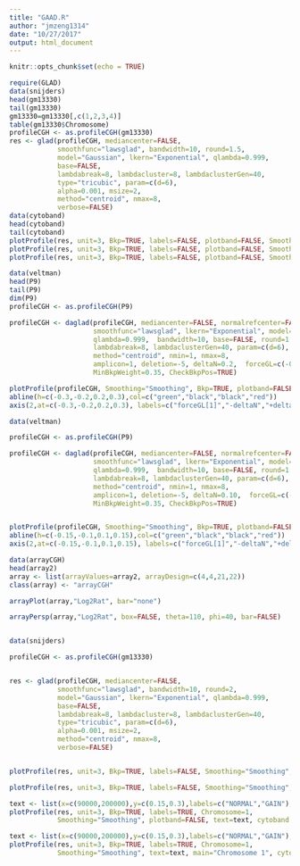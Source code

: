 ```yaml
---
title: "GAAD.R"
author: "jmzeng1314"
date: "10/27/2017"
output: html_document
---
```


```r
knitr::opts_chunk$set(echo = TRUE)
```


```r
require(GLAD) 
data(snijders)
head(gm13330)
tail(gm13330)
gm13330=gm13330[,c(1,2,3,4)]
table(gm13330$Chromosome)
profileCGH <- as.profileCGH(gm13330)
res <- glad(profileCGH, mediancenter=FALSE,
            smoothfunc="lawsglad", bandwidth=10, round=1.5,
            model="Gaussian", lkern="Exponential", qlambda=0.999,
            base=FALSE,
            lambdabreak=8, lambdacluster=8, lambdaclusterGen=40,
            type="tricubic", param=c(d=6),
            alpha=0.001, msize=2,
            method="centroid", nmax=8,
            verbose=FALSE)
data(cytoband)
head(cytoband)
tail(cytoband)
plotProfile(res, unit=3, Bkp=TRUE, labels=FALSE, plotband=FALSE, Smoothing="Smoothing", cytoband = cytoband)
plotProfile(res, unit=3, Bkp=TRUE, labels=FALSE, plotband=FALSE, Smoothing="Smoothing", cytoband = cytoband,Chromosome = 1)
plotProfile(res, unit=3, Bkp=TRUE, labels=FALSE, plotband=FALSE, Smoothing="Smoothing", cytoband = cytoband,Chromosome = 4)

```

```r
data(veltman)
head(P9)
tail(P9)
dim(P9)
profileCGH <- as.profileCGH(P9)

profileCGH <- daglad(profileCGH, mediancenter=FALSE, normalrefcenter=FALSE, genomestep=FALSE,
                     smoothfunc="lawsglad", lkern="Exponential", model="Gaussian",
                     qlambda=0.999,  bandwidth=10, base=FALSE, round=1.5,
                     lambdabreak=8, lambdaclusterGen=40, param=c(d=6), alpha=0.001, msize=2,
                     method="centroid", nmin=1, nmax=8,
                     amplicon=1, deletion=-5, deltaN=0.2,  forceGL=c(-0.3,0.3), nbsigma=3,
                     MinBkpWeight=0.35, CheckBkpPos=TRUE)

plotProfile(profileCGH, Smoothing="Smoothing", Bkp=TRUE, plotband=FALSE, cytoband = cytoband)
abline(h=c(-0.3,-0.2,0.2,0.3),col=c("green","black","black","red"))
axis(2,at=c(-0.3,-0.2,0.2,0.3), labels=c("forceGL[1]","-deltaN","+deltaN","forceGL[2]"), las=2)

```


```r
data(veltman)

profileCGH <- as.profileCGH(P9)

profileCGH <- daglad(profileCGH, mediancenter=FALSE, normalrefcenter=FALSE, genomestep=FALSE,
                     smoothfunc="lawsglad", lkern="Exponential", model="Gaussian",
                     qlambda=0.999,  bandwidth=10, base=FALSE, round=1.5,
                     lambdabreak=8, lambdaclusterGen=40, param=c(d=6), alpha=0.001, msize=2,
                     method="centroid", nmin=1, nmax=8,
                     amplicon=1, deletion=-5, deltaN=0.10,  forceGL=c(-0.15,0.15), nbsigma=3,
                     MinBkpWeight=0.35, CheckBkpPos=TRUE)


plotProfile(profileCGH, Smoothing="Smoothing", Bkp=TRUE, plotband=FALSE, cytoband = cytoband)
abline(h=c(-0.15,-0.1,0.1,0.15),col=c("green","black","black","red"))
axis(2,at=c(-0.15,-0.1,0.1,0.15), labels=c("forceGL[1]","-deltaN","+deltaN","forceGL[2]"), las=2)

```



```r

data(arrayCGH) 
head(array2)
array <- list(arrayValues=array2, arrayDesign=c(4,4,21,22))
class(array) <- "arrayCGH"

arrayPlot(array,"Log2Rat", bar="none")

arrayPersp(array,"Log2Rat", box=FALSE, theta=110, phi=40, bar=FALSE)


data(snijders)

profileCGH <- as.profileCGH(gm13330)


res <- glad(profileCGH, mediancenter=FALSE,
            smoothfunc="lawsglad", bandwidth=10, round=2,
            model="Gaussian", lkern="Exponential", qlambda=0.999,
            base=FALSE,
            lambdabreak=8, lambdacluster=8, lambdaclusterGen=40,
            type="tricubic", param=c(d=6),
            alpha=0.001, msize=2,
            method="centroid", nmax=8,
            verbose=FALSE)


plotProfile(res, unit=3, Bkp=TRUE, labels=FALSE, Smoothing="Smoothing", plotband=FALSE, cytoband = cytoband)

plotProfile(res, unit=3, Bkp=TRUE, labels=FALSE, Smoothing="Smoothing", cytoband = cytoband)

text <- list(x=c(90000,200000),y=c(0.15,0.3),labels=c("NORMAL","GAIN"), cex=2)
plotProfile(res, unit=3, Bkp=TRUE, labels=TRUE, Chromosome=1,
            Smoothing="Smoothing", plotband=FALSE, text=text, cytoband = cytoband)

text <- list(x=c(90000,200000),y=c(0.15,0.3),labels=c("NORMAL","GAIN"), cex=2)
plotProfile(res, unit=3, Bkp=TRUE, labels=TRUE, Chromosome=1,
            Smoothing="Smoothing", text=text, main="Chromosome 1", cytoband = cytoband)


```

